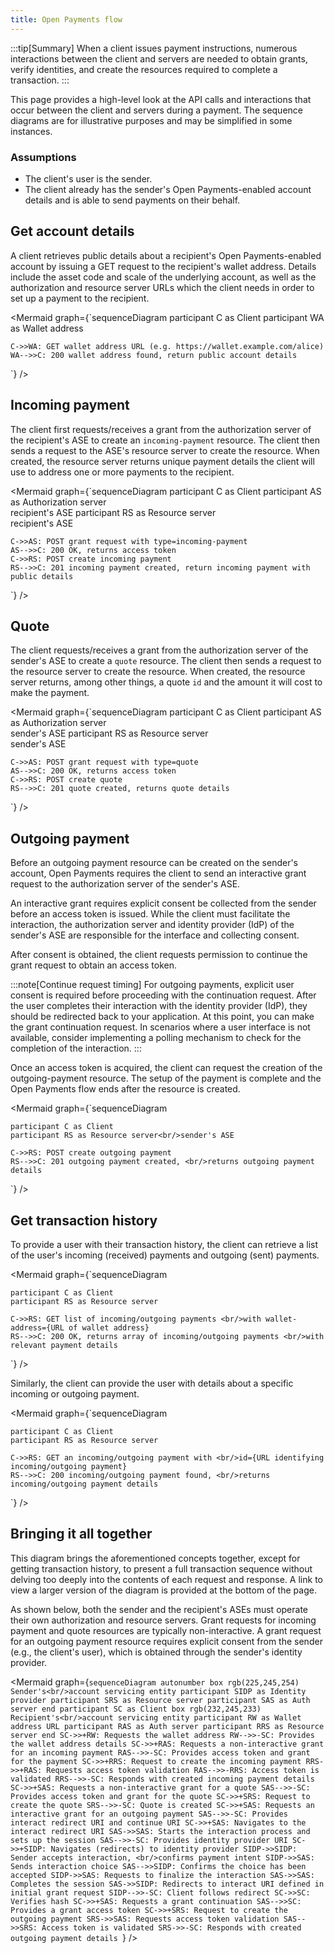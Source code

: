 ```yaml
---
title: Open Payments flow
---
```



:::tip[Summary]
When a client issues payment instructions, numerous interactions between the client and servers are needed to obtain grants, verify identities, and create the resources required to complete a transaction.
:::

This page provides a high-level look at the API calls and interactions that occur between the client and servers during a payment. The sequence diagrams are for illustrative purposes and may be simplified in some instances.

### Assumptions

- The <Tooltip content="Such as a mobile or web application or service">client's</Tooltip> user is the sender.
- The client already has the sender's Open Payments-enabled account details and is able to send payments on their behalf.

## Get account details

A client retrieves public details about a recipient's Open Payments-enabled account by issuing a <LinkOut href='https://openpayments.dev/apis/wallet-address-server/operations/get-wallet-address/'>GET request</LinkOut> to the recipient's wallet address. Details include the asset code and scale of the underlying account, as well as the authorization and resource server URLs which the client needs in order to set up a payment to the recipient.

<MermaidWrapper>

<Mermaid
  graph={`sequenceDiagram
    participant C as Client
    participant WA as Wallet address

    C->>WA: GET wallet address URL (e.g. https://wallet.example.com/alice)
    WA-->>C: 200 wallet address found, return public account details

`}
/>

</MermaidWrapper>

## Incoming payment

The client first <LinkOut href='https://openpayments.dev/apis/auth-server/operations/post-request/'>requests/receives a grant</LinkOut> from the authorization server of the recipient's <Tooltip content="account servicing entity">ASE</Tooltip> to create an `incoming-payment` resource. The client then sends a request to the ASE's resource server to <LinkOut href='https://openpayments.dev/apis/resource-server/operations/create-incoming-payment/'>create the resource</LinkOut>. When created, the resource server returns unique payment details the client will use to address one or more payments to the recipient.

<MermaidWrapper>

<Mermaid
  graph={`sequenceDiagram
    participant C as Client
    participant AS as Authorization server<br/>recipient's ASE
    participant RS as Resource server<br/>recipient's ASE

    C->>AS: POST grant request with type=incoming-payment
    AS-->>C: 200 OK, returns access token
    C->>RS: POST create incoming payment
    RS-->>C: 201 incoming payment created, return incoming payment with public details

`}
/>

</MermaidWrapper>

## Quote

The client <LinkOut href='https://openpayments.dev/apis/auth-server/operations/post-request/'>requests/receives a grant</LinkOut> from the authorization server of the sender's <Tooltip content="Account servicing entity"><span>ASE</span></Tooltip> to create a `quote` resource. The client then sends a request to the resource server to <LinkOut href='https://openpayments.dev/apis/resource-server/operations/create-quote/'>create the resource</LinkOut>. When created, the resource server returns, among other things, a quote `id` and the amount it will cost to make the payment.

<MermaidWrapper>

<Mermaid
  graph={`sequenceDiagram
    participant C as Client
    participant AS as Authorization server<br/>sender's ASE
    participant RS as Resource server<br/>sender's ASE

    C->>AS: POST grant request with type=quote
    AS-->>C: 200 OK, returns access token
    C->>RS: POST create quote
    RS-->>C: 201 quote created, returns quote details

`}
/>

</MermaidWrapper>

## Outgoing payment

Before an outgoing payment resource can be created on the sender's account, Open Payments requires the client to send an <LinkOut href='https://openpayments.dev/apis/auth-server/operations/post-request/'>interactive grant request</LinkOut> to the authorization server of the sender's <Tooltip content="Account servicing entity"><span>ASE</span></Tooltip>.

An interactive grant requires explicit consent be collected from the sender before an access token is issued. While the client must facilitate the interaction, the authorization server and identity provider (IdP) of the sender's ASE are responsible for the interface and collecting consent.

After consent is obtained, the client requests permission to <LinkOut href='https://openpayments.dev/apis/auth-server/operations/post-continue/'>continue the grant request</LinkOut> to obtain an access token.

:::note[Continue request timing]
For outgoing payments, explicit user consent is required before proceeding with the continuation request. After the user completes their interaction with the identity provider (IdP), they should be redirected back to your application. At this point, you can make the grant continuation request. In scenarios where a user interface is not available, consider implementing a polling mechanism to check for the completion of the interaction.
:::

<Interactive />

Once an access token is acquired, the client can request the creation of the <LinkOut href='https://openpayments.dev/apis/resource-server/operations/create-outgoing-payment/'>outgoing-payment resource</LinkOut>. The setup of the payment is complete and the Open Payments flow ends after the resource is created.

<MermaidWrapper>

<Mermaid
  graph={`sequenceDiagram

    participant C as Client
    participant RS as Resource server<br/>sender's ASE

    C->>RS: POST create outgoing payment
    RS-->>C: 201 outgoing payment created, <br/>returns outgoing payment details

`}
/>

</MermaidWrapper>

## Get transaction history

To provide a user with their transaction history, the client can retrieve a list of the user's <LinkOut href='https://openpayments.dev/apis/resource-server/operations/list-incoming-payments/'>incoming (received) payments</LinkOut> and <LinkOut href='https://openpayments.dev/apis/resource-server/operations/list-outgoing-payments/'>outgoing (sent) payments</LinkOut>.

<MermaidWrapper>

<Mermaid
  graph={`sequenceDiagram

    participant C as Client
    participant RS as Resource server

    C->>RS: GET list of incoming/outgoing payments <br/>with wallet-address={URL of wallet address}
    RS-->>C: 200 OK, returns array of incoming/outgoing payments <br/>with relevant payment details

`}
/>

</MermaidWrapper>

Similarly, the client can provide the user with details about a specific <LinkOut href='/apis/resource-server/operations/get-incoming-payment'>incoming</LinkOut> or <LinkOut href='/apis/resource-server/operations/get-outgoing-payment'>outgoing</LinkOut> payment.

<MermaidWrapper>

<Mermaid
  graph={`sequenceDiagram

    participant C as Client
    participant RS as Resource server

    C->>RS: GET an incoming/outgoing payment with <br/>id={URL identifying incoming/outgoing payment}
    RS-->>C: 200 incoming/outgoing payment found, <br/>returns incoming/outgoing payment details

`}
/>

</MermaidWrapper>

## Bringing it all together

This diagram brings the aforementioned concepts together, except for getting transaction history, to present a full transaction sequence without delving too deeply into the contents of each request and response. A link to view a larger version of the diagram is provided at the bottom of the page.

As shown below, both the sender and the recipient's ASEs must operate their own authorization and resource servers. Grant requests for incoming payment and quote resources are typically non-interactive. A grant request for an outgoing payment resource requires explicit consent from the sender (e.g., the client's user), which is obtained through the sender's identity provider.

<MermaidWrapper>

<Mermaid
  graph={`sequenceDiagram
    autonumber
    box rgb(225,245,254) Sender's<br/>account servicing entity
    participant SIDP as Identity provider
    participant SRS as Resource server
    participant SAS as Auth server
    end
    participant SC as Client
    box rgb(232,245,233) Recipient's<br/>account servicing entity
    participant RW as Wallet address URL
    participant RAS as Auth server
    participant RRS as Resource server
    end
    SC->>+RW: Requests the wallet address
    RW-->>-SC: Provides the wallet address details
    SC->>+RAS: Requests a non-interactive grant for an incoming payment
    RAS-->>-SC: Provides access token and grant for the payment
    SC->>+RRS: Request to create the incoming payment
    RRS->>+RAS: Requests access token validation
    RAS-->>-RRS: Access token is validated
    RRS-->>-SC: Responds with created incoming payment details
    SC->>+SAS: Requests a non-interactive grant for a quote
    SAS-->>-SC: Provides access token and grant for the quote
    SC->>+SRS: Request to create the quote
    SRS-->>-SC: Quote is created
    SC->>+SAS: Requests an interactive grant for an outgoing payment
    SAS-->>-SC: Provides interact redirect URI and continue URI
    SC->>+SAS: Navigates to the interact redirect URI
    SAS->>SAS: Starts the interaction process and sets up the session
    SAS-->>-SC: Provides identity provider URI
    SC->>+SIDP: Navigates (redirects) to identity provider
    SIDP->>SIDP: Sender accepts interaction, <br/>confirms payment intent
    SIDP->>SAS: Sends interaction choice
    SAS-->>SIDP: Confirms the choice has been accepted
    SIDP->>SAS: Requests to finalize the interaction
    SAS->>SAS: Completes the session
    SAS->>SIDP: Redirects to interact URI defined in initial grant request
    SIDP-->>-SC: Client follows redirect
    SC->>SC: Verifies hash
    SC->>+SAS: Requests a grant continuation
    SAS-->>SC: Provides a grant access token
    SC->>+SRS: Request to create the outgoing payment
    SRS->>SAS: Requests access token validation
    SAS-->>SRS: Access token is validated
    SRS->>-SC: Responds with created outgoing payment details
`}
/>

</MermaidWrapper>
